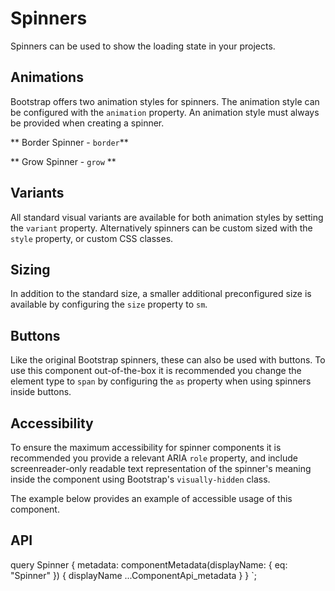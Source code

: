 


# Spinners

Spinners can be used to show the loading state in your projects.

<ReactPlayground codeText={SpinnerBasic} />

## Animations

Bootstrap offers two animation styles for spinners. The animation style
can be configured with the `animation` property. An animation style
must always be provided when creating a spinner.

** Border Spinner - `border`**

<ReactPlayground codeText={SpinnerBorder} />

** Grow Spinner - `grow` **

<ReactPlayground codeText={SpinnerGrow} />

## Variants

All standard visual variants are available for both animation styles by
setting the `variant` property. Alternatively spinners can be custom
sized with the `style` property, or custom CSS classes.

<ReactPlayground codeText={SpinnerVariants} />

## Sizing

In addition to the standard size, a smaller additional preconfigured
size is available by configuring the `size` property to `sm`.

<ReactPlayground codeText={SpinnerSizes} />

## Buttons

Like the original Bootstrap spinners, these can also be used with
buttons. To use this component out-of-the-box it is recommended you
change the element type to `span` by configuring the `as` property when
using spinners inside buttons.

<ReactPlayground codeText={SpinnerButtons} />

## Accessibility

To ensure the maximum accessibility for spinner components it is
recommended you provide a relevant ARIA `role` property,
and include screenreader-only readable text representation of the
spinner's meaning inside the component using Bootstrap's `visually-hidden`
class.

The example below provides an example of accessible usage of this
 component.

<ReactPlayground codeText={SpinnerBasic} />

## API

<ComponentApi metadata={props.data.metadata} />


  query Spinner {
    metadata: componentMetadata(displayName: { eq: "Spinner" }) {
      displayName
      ...ComponentApi_metadata
    }
  }
`;
